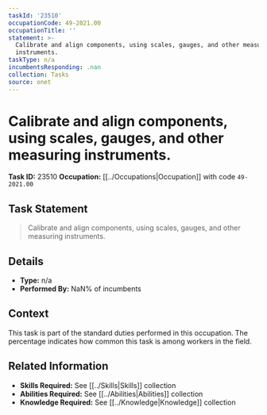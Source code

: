 ```yaml
---
taskId: '23510'
occupationCode: 49-2021.00
occupationTitle: ''
statement: >-
  Calibrate and align components, using scales, gauges, and other measuring
  instruments.
taskType: n/a
incumbentsResponding: .nan
collection: Tasks
source: onet
---
```

# Calibrate and align components, using scales, gauges, and other measuring instruments.

**Task ID:** 23510
**Occupation:** [[../Occupations|Occupation]] with code `49-2021.00`

## Task Statement

> Calibrate and align components, using scales, gauges, and other measuring instruments.

## Details

- **Type:** n/a
- **Performed By:** NaN% of incumbents

## Context

This task is part of the standard duties performed in this occupation. The percentage indicates how common this task is among workers in the field.

## Related Information

- **Skills Required:** See [[../Skills|Skills]] collection
- **Abilities Required:** See [[../Abilities|Abilities]] collection
- **Knowledge Required:** See [[../Knowledge|Knowledge]] collection
